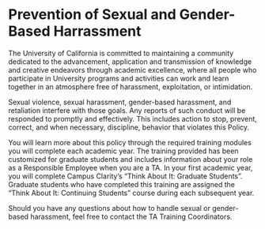 # Prevention of Sexual and Gender-Based Harrassment

The University of California is committed to maintaining a community dedicated to the advancement, application and transmission of knowledge and creative endeavors through academic excellence, where all people who participate in University programs and activities can work and learn together in an atmosphere free of harassment, exploitation, or intimidation.

Sexual violence, sexual harassment, gender-based harassment, and retaliation interfere with those goals. Any reports of such conduct will be responded to promptly and effectively. This includes action to stop, prevent, correct, and when necessary, discipline, behavior that violates this Policy.

You will learn more about this policy through the required training modules you will complete each academic year. The training provided has been customized for graduate students and includes information about your role as a Responsible Employee when you are a TA. In your first academic year, you will complete Campus Clarity's "Think About It: Graduate Students". Graduate students who have completed this training are assigned the "Think About It: Continuing Students" course during each subsequent year.

Should you have any questions about how to handle sexual or gender-based harassment, feel free to contact the TA Training Coordinators.
